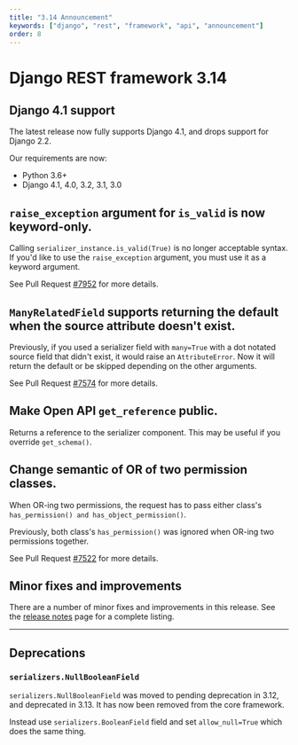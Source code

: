 ```yaml
---
title: "3.14 Announcement"
keywords: ["django", "rest", "framework", "api", "announcement"]
order: 8
---
```


# Django REST framework 3.14

## Django 4.1 support

The latest release now fully supports Django 4.1, and drops support for Django 2.2.

Our requirements are now:

- Python 3.6+
- Django 4.1, 4.0, 3.2, 3.1, 3.0

## `raise_exception` argument for `is_valid` is now keyword-only.

Calling `serializer_instance.is_valid(True)` is no longer acceptable syntax.
If you'd like to use the `raise_exception` argument, you must use it as a
keyword argument.

See Pull Request [#7952](https://github.com/encode/django-rest-framework/pull/7952) for more details.

## `ManyRelatedField` supports returning the default when the source attribute doesn't exist.

Previously, if you used a serializer field with `many=True` with a dot notated source field
that didn't exist, it would raise an `AttributeError`. Now it will return the default or be
skipped depending on the other arguments.

See Pull Request [#7574](https://github.com/encode/django-rest-framework/pull/7574) for more details.

## Make Open API `get_reference` public.

Returns a reference to the serializer component. This may be useful if you override `get_schema()`.

## Change semantic of OR of two permission classes.

When OR-ing two permissions, the request has to pass either class's `has_permission() and has_object_permission()`.

Previously, both class's `has_permission()` was ignored when OR-ing two permissions together.

See Pull Request [#7522](https://github.com/encode/django-rest-framework/pull/7522) for more details.

## Minor fixes and improvements

There are a number of minor fixes and improvements in this release. See the [release notes](release-notes.md) page for a complete listing.

---

## Deprecations

### `serializers.NullBooleanField`

`serializers.NullBooleanField` was moved to pending deprecation in 3.12, and deprecated in 3.13. It has now been removed from the core framework.

Instead use `serializers.BooleanField` field and set `allow_null=True` which does the same thing.
